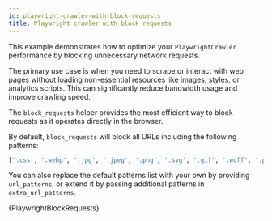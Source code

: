 ```yaml
---
id: playwright-crawler-with-block-requests
title: Playwright crawler with block requests
---
```




This example demonstrates how to optimize your <ApiLink to="class/PlaywrightCrawler">`PlaywrightCrawler`</ApiLink> performance by blocking unnecessary network requests.

The primary use case is when you need to scrape or interact with web pages without loading non-essential resources like images, styles, or analytics scripts. This can significantly reduce bandwidth usage and improve crawling speed.

The <ApiLink to="class/BlockRequestsFunction">`block_requests`</ApiLink> helper provides the most efficient way to block requests as it operates directly in the browser.

By default, <ApiLink to="class/BlockRequestsFunction">`block_requests`</ApiLink> will block all URLs including the following patterns:

```python
['.css', '.webp', '.jpg', '.jpeg', '.png', '.svg', '.gif', '.woff', '.pdf', '.zip']
```

You can also replace the default patterns list with your own by providing `url_patterns`, or extend it by passing additional patterns in `extra_url_patterns`.

<CodeBlock className="language-python">
    {PlaywrightBlockRequests}
</CodeBlock>
